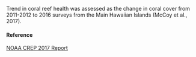 Trend in coral reef health was assessed as the change in coral cover from 2011-2012 to 2016 surveys from the Main Hawaiian Islands (McCoy et al., 2017).

#### Reference

[NOAA CREP 2017 Report](https://www.pifsc.noaa.gov/cred/monitoring_status_reports.php)